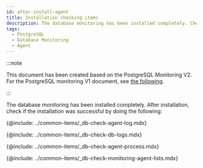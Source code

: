```yaml
---
id: after-install-agent
title: Installation checking items
description: The database monitoring has been installed completely. Check the checklist after installation.
tags:
  - PostgreSQL
  - Database Monitoring
  - Agent
---
```


:::note

This document has been created based on the PostgreSQL Monitoring V2. For the PostgreSQL monitoring V1 document, see [the following](../postgresql-v1/after-install-agent).

:::

The database monitoring has been installed completely. After installation, check if the installation was successful by doing the following:

<!-- 에이전트 설치 점검 -->

{@include: ../common-items/_db-check-agent-log.mdx} 

<!-- 로그 확인하기 -->

{@include: ../common-items/_db-check-db-logs.mdx}

<!-- 에이전트 프로세스 확인하기 -->

{@include: ../common-items/_db-check-agent-process.mdx}

<!-- 모니터링 확인하기 -->

{@include: ../common-items/_db-check-monitoring-agent-lists.mdx}
